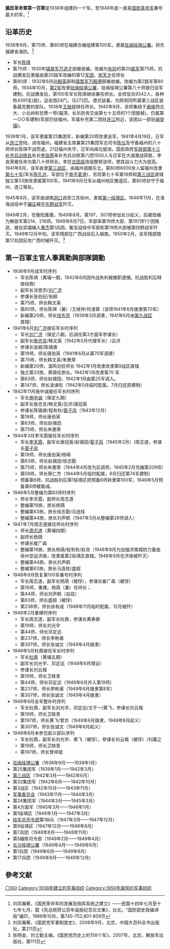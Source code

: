 '''國民革命軍第一百軍'''是1938年组建的一个军。至1948年底一直是[[国民革命军|国民革命军]]番号最大的军。<ref>刘凤瀚著，《国民革命军的发展及指挥系统之建立》——民国十四年七月至十七年七月，载《先总统蒋公百年诞辰纪念论文集》，台北，“国防部史政编译局”编印，1986年10月，第745-752,801-809页</ref>

==沿革历史==
1938年9月，第75师、第80师在福建合编组建第100军。隶属[[闽省绥靖公署|驻闽绥靖公署]]。担负福建省海防。<ref>刘凤瀚著，《国民党军事制度史》，2008年9月，北京，中国大百科全书出版社，第211页</ref>
* 军长[[陈琪_(1897年)|陈琪]]
* 第75师：1930年[[镇嵩军|镇嵩军]][[万选才|万选才]]部被收编，改编为[[张钫|张钫]]的第20[[路军_(军事)|路军]]第75师。抗战爆发后隶属由第20路军改编的第12[[軍團|军团]]。[[宋天才|宋天才]]任师长
* 第80师：1932年6月[[孙殿英|孙殿英]]部和[[镇嵩军|镇嵩军]][[万殿遵|万殿遵]]部被收编，改编为第2路军第80师。1934年10月，[[国民革命军第二军|第2军]]改隶[[驻闽绥靖公署|驻闽绥靖公署]]，驻闽绥靖公署第八十师拨归该军建制。抗战爆发后，第100军军长陈琪继续兼任师长。全师官兵9342人，各种枪4391支(挺)，迫击炮24门，马272匹。德式装备，为顾祝同所属第三战区装备最完整的部队。1938年[[王继祥|王继祥]]继任师长。1940年9月，该师集结于[[闽侯|闽侯]]西北大、小北岭和甘蔗一带(福清、长乐防务交由第七十五师的1个团接替)。仍属第一○○军建制(军部仍驻福州，军属补充第二团驻[[连江|连江]]附近，该团以一部驻[[闽安镇|闽安镇]])。

1939年1月，该军隶属第25集团军，新编第20师改隶该军。1941年4月19日，日军从[[连江|连江]]登陆，进攻福州。福建省主席兼第25集团军总司令[[陈仪|陈仪]]及守备福州的八十师师长陈琪不战而退，21日福州失守，日军向闽北挺进。国民政府[[军政部补充兵训练处|军政部第十三补充兵训练处]]处长[[李良荣|李良荣]]率补充兵训练第六团1500人与日军在大湖激战获胜，李良荣被任命为第八十师师长。李在[[古田县|古田县]]改组整顿该师，使其战斗力大为提高。1941年8月，该军直隶[[第三战区|第三战区]]，由福州调赣东北，第80师6000余人留福州改隶[[国民革命军第七十军|第七十军]](军长[[陈孔达|陈孔达]]，军部位于[[南平|南平]][[夏道镇|夏道]])，另将第七十军第19师和[[第三战区|第三战区]]直辖独立第33旅改隶属第100军。1941年9月日军从福州地区撤退后，第80师驻守于福州、连江等处。
 
1945年8月，该军由湖南[[洞口|洞口]]调至江苏徐州，隶属[[第一绥靖区|第一绥靖区]]。1948年11月，在淮海战役中于[[碾庄|碾庄]]被[[华东野战军|华东野战军]]歼灭。

1949年2月，在衡阳重建。1949年8月，第197、307师参加长沙起义，后被改编为解放军第214、216师。1949年8月7日，军部率第19师大部、第197师1个团叛逃，被白崇禧编入[[黄杰_(将军)|黄杰]]第1兵团。衡宝战役中军部和第19师大部被第四野战军歼灭。1949年12月中旬，该军残部在广西战役后入越南。1950年2月，该军残部随第17兵团反攻广西时被歼灭。<ref>张明金、刘立勤主编，《国民党历史上的158个军》，2007年，北京，解放军出版社，第111页</ref>

== 第一百軍主官人事異動與部隊調動 ==
<div class="NavFrame" style="text-align: left; width:100%">	
{{HideH|[[File:Flag_of_the_Republic_of_China_Army.svg|30px]] 序列沿革}}
* 1938年9月成军时序列
** 军长陈琪（黄埔一期，1942年6月因作战失利被撤职逮捕。抗战胜利后释放经商）
** 副军长涂思宗/[[刘广济|刘广济]]
** 参谋长张伯纪/张纲
** 第75师，师长韩文英
** 第80师，师长陈琪（兼）/王继祥/何凌霄（该师1941年6月拨隶第70军）
** 新编第20师，师长[[钱东亮|钱东亮]]（1939年3月调隶，1941年6月由[[第九战区|第九战区]]直辖） 
* 1941年6月[[刘广济|刘广济]]接任军长时序列  
** 军长[[刘广济|刘广济]]（保定八期，后调任第3方面军参谋长）
** 副军长[[詹忠言|詹忠言]]/韩文英（1942年5月代理军长）/吕济
** 参谋长张纲/陈镇庚
** 第19师，师长唐伯寅（1941年6月从第70军调隶）
** 第75师，师长韩文英/朱惠荣
**新编第20师，温鸣剑任师长 1942年1月改隶改隶第9战区直辖
**独立第33旅，黄镇任旅长。1942年1月改隶第70 军
** 第63师，师长赵锡田。1942年1月由第25军调入。
** 第147师，师长凌谏衔（1942年5月临时配属，7月归还原建制）
* 1942年11月施中诚接任军长时序列
** 军长[[施中诚|施中诚]]（保定九期）
** 副军长詹忠言/韩文英/吕济/唐冠英  
** 参谋长陈镇庚/程有秋/[[晏子风|晏子风]]（1943年12月）
** 第19师，师长唐伯寅
** 第63师，师长赵锡田
** 第75师，师长朱惠荣
* 1944年3月李天霞接任军长时序列
**军长[[李天霞|李天霞]]，副军长唐冠英/赵锡田/[[晏子风|晏子风]]（1945年2月）/周志道，参谋长[[晏子风|晏子风]]
** 第19师，师长唐伯寅/杨萌
** 第63师，师长赵锡田/徐志勖
** 第75师，师长朱惠荣（1944年4月改为后调师，1945年2月充编第209师）
** 第58师，师长蔡仁杰（1944年5月临时配属，8月归还第74军建制）
** 预备第6师，抗战胜利后第1绥靖区把预备6师转隶第100军。1946年5月预备第6师被裁减。
* 1946年5月整编为第83师时序列
** 师长李天霞，副师长周志道
** 整编第19旅，旅长杨荫
** 整编第63旅，旅长徐志勖/马连桂
** 整编第44旅，旅长刘声鹤（1947年3月从整编第26师调入）
* 1947年7月周志道接任师长时序列
** 师长[[周志道|周志道]]（黄埔四期）
** 副师长杨荫
** 参谋长崔广森
** 整编第19旅，旅长杨荫/程有秋/赵尧（1948年8月为加强济南城防力量由徐州空运济南，改隶属第2绥靖区直辖。1948年9月在济南被歼灭）
** 整编第44旅，旅长刘声鹤
** 整编第63旅，旅长马连桂/盛超
* 1948年9月恢复第100军番号时序列
** 军长周志道，副军长杨荫（被俘），参谋长崔广森（被俘）
** 第19师，重建。杨荫（兼）任师长；
** 第44师，师长刘声鹤（自戕）
** 第63师，师长盛超（被俘）
** 第238师，师长徐有成（1948年11月临时配属，12月被歼）
* 1949年2月重建时序列
** 军长周志道，副军长杜鼎，参谋长黄寿卿
** 第19师，师长刘光宇
** 第44师，师长邓定远
** 第237师，师长李彬甫
** 第307师，师长张诚文（1949年4月拨隶）
* 1949年5月杜鼎接任军长时序列  
** 军长[[杜鼎|杜鼎]]（黄埔五期）
** 副军长刘光宇、邓定远（1949年6月增设）
** 参谋长刘云楷
** 第19师，师长卫轶青
** 第44师，师长邓定远（1949年6月并入第19师）
** 第237师，师长李彬甫（1949年6月拨隶第8军）
** 第307师，师长张诚文（1949年4月拨隶）
* 1949年6月全军整补时序列
** 军长杜鼎，副军长刘光宇、邓定远/文于一/黄飞，参谋长刘云楷
** 第19师，师长卫轶青
** 第197师，师长黄飞/曾京（1949年6月拨隶，1949年8月起义）
** 第307师，师长张诚文（1949年8月起义）
* 1949年8月未参见起义部队序列
** 军长杜鼎，副军长刘光宇、黄飞（被俘），参谋长刘云楷（被俘）/刘庸之
** 第19师，师长卫轶青
** 第197师，师长曾祥斌
{{Hidef}}</div>

<div class="NavFrame" style="text-align: left; width:100%">	
{{HideH|[[File:Flag_of_the_Republic_of_China_Army.svg|30px]] 隸屬情況}}
* [[驻闽绥靖公署|驻闽绥靖公署]]（1938年9月——1939年1月）
* 第25集团军（1939年1月——1942年3月）
* [[第三战区|第三战区]]（1942年3月——1942年6月）
* 第32集团军（1942年6月——1942年10月）
* 第3战区（1942年10月——1943年11月）
* [[国民政府军事委员会|军事委员会]]（1943年11月——1944年3月）
* 第24集团军（1944年3月——1945年3月）
* 第4方面军（1945年3月——1946年1月）
* 第1绥靖区（1946年1月——1947年3月）
* [[中華民國陸軍總司令部|陆军总司令部]]第1纵队（1947年3月——1947年12月）
* 第9绥靖区（1947年12月——1948年8月）
* 第7兵团（1948年8月——1948年11月）
* 第5编练司令部（1949年2月——1949年4月）
* [[长沙绥靖公署|长沙绥靖公署]]（1949年4月——1949年6月）
* 第1兵团（1949年6月——1949年8月）
* 第17兵团（1949年8月——1949年12月）
{{HideF}}</div>
== 參考文献 ==
{{Reflist|2}}

{{國民革命軍的軍}}

[[Category:国民革命军的军|〇100]]
[[Category:1938年建立的军事组织|Category:1938年建立的军事组织]]
[[Category:1950年废除的军事组织|Category:1950年废除的军事组织]]